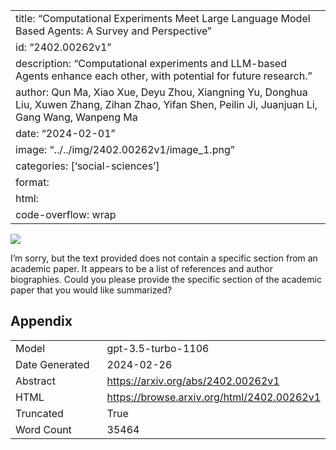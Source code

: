 
---
title: "Computational Experiments Meet Large Language Model Based Agents: A Survey and Perspective"
id: "2402.00262v1"
description: "Computational experiments and LLM-based Agents enhance each other, with potential for future research."
author: Qun Ma, Xiao Xue, Deyu Zhou, Xiangning Yu, Donghua Liu, Xuwen Zhang, Zihan Zhao, Yifan Shen, Peilin Ji, Juanjuan Li, Gang Wang, Wanpeng Ma
date: "2024-02-01"
image: "../../img/2402.00262v1/image_1.png"
categories: ['social-sciences']
format:
  html:
    code-overflow: wrap
---

![](../../img/2402.00262v1/image_1.png)

I'm sorry, but the text provided does not contain a specific section from an academic paper. It appears to be a list of references and author biographies. Could you please provide the specific section of the academic paper that you would like summarized?

## Appendix

|          |          |
|----------|----------|
| Model     | gpt-3.5-turbo-1106       |
| Date Generated     | 2024-02-26       |
| Abstract | [https://arxiv.org/abs/2402.00262v1](https://arxiv.org/abs/2402.00262v1)        |
| HTML     | [https://browse.arxiv.org/html/2402.00262v1](https://browse.arxiv.org/html/2402.00262v1)       |
| Truncated       | True       |
| Word Count       | 35464       |